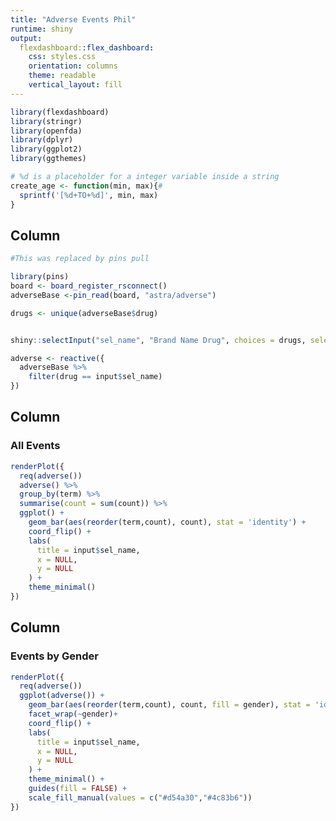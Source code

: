 ```yaml
---
title: "Adverse Events Phil"
runtime: shiny
output:
  flexdashboard::flex_dashboard:
    css: styles.css
    orientation: columns
    theme: readable
    vertical_layout: fill
---
```




```r
library(flexdashboard)
library(stringr)
library(openfda)
library(dplyr)
library(ggplot2)
library(ggthemes)

# %d is a placeholder for a integer variable inside a string
create_age <- function(min, max){#
  sprintf('[%d+TO+%d]', min, max)
}
```

Column {.sidebar}
------------

```r

#This was replaced by pins pull

library(pins)
board <- board_register_rsconnect()
adverseBase <-pin_read(board, "astra/adverse")

drugs <- unique(adverseBase$drug)


shiny::selectInput("sel_name", "Brand Name Drug", choices = drugs, selected = drugs[0])

adverse <- reactive({
  adverseBase %>%
    filter(drug == input$sel_name)
})

```

Column {data-width=650}
-----------------------------------------------------------------------

### All Events

```r
renderPlot({
  req(adverse())
  adverse() %>% 
  group_by(term) %>% 
  summarise(count = sum(count)) %>% 
  ggplot() +
    geom_bar(aes(reorder(term,count), count), stat = 'identity') +
    coord_flip() +
    labs(
      title = input$sel_name,
      x = NULL,
      y = NULL
    ) +
    theme_minimal()
})

```


Column {data-width=350}
-----------------------------------------------------------------------

### Events by Gender

```r
renderPlot({
  req(adverse())
  ggplot(adverse()) +
    geom_bar(aes(reorder(term,count), count, fill = gender), stat = 'identity') +
    facet_wrap(~gender)+
    coord_flip() +
    labs(
      title = input$sel_name,
      x = NULL,
      y = NULL
    ) +
    theme_minimal() + 
    guides(fill = FALSE) + 
    scale_fill_manual(values = c("#d54a30","#4c83b6"))
})
```
